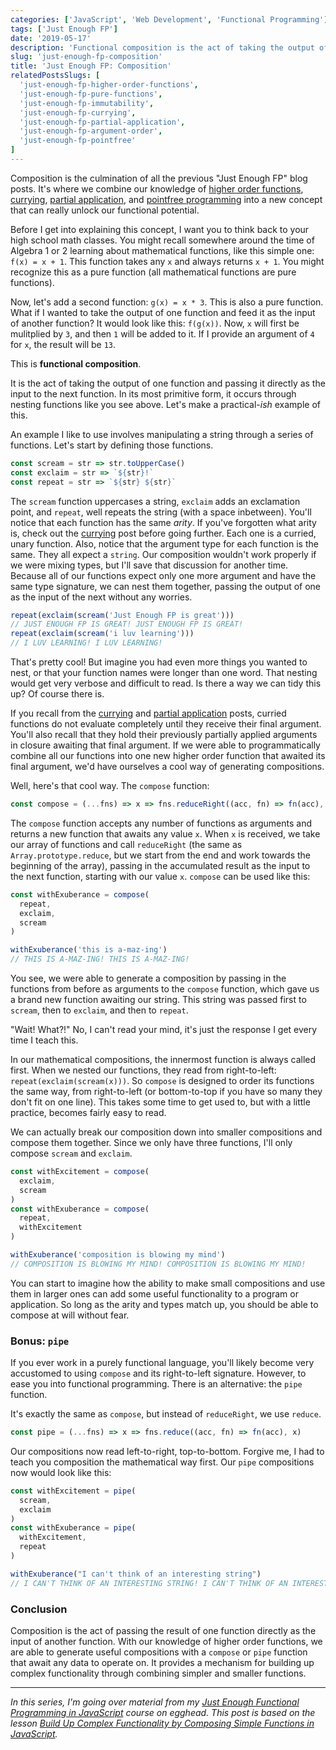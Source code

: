 ```yaml
---
categories: ['JavaScript', 'Web Development', 'Functional Programming']
tags: ['Just Enough FP']
date: '2019-05-17'
description: 'Functional composition is the act of taking the output of one function and passing it directly as the input to the next function.'
slug: 'just-enough-fp-composition'
title: 'Just Enough FP: Composition'
relatedPostsSlugs: [
  'just-enough-fp-higher-order-functions',
  'just-enough-fp-pure-functions',
  'just-enough-fp-immutability',
  'just-enough-fp-currying',
  'just-enough-fp-partial-application',
  'just-enough-fp-argument-order',
  'just-enough-fp-pointfree'
]
---
```



Composition is the culmination of all the previous "Just Enough FP" blog posts. <Marker index={1} content="Don't worry, there are still more posts to come." /> It's where we combine our knowledge of [higher order functions](/just-enough-fp-higher-order-functions), [currying](/just-enough-fp-currying), [partial application](/just-enough-fp-partial-application), and [pointfree programming](/just-enough-fp-pointfree) into a new concept that can really unlock our functional potential.

Before I get into explaining this concept, I want you to think back to your high school math classes. <Marker index={2} content="I hope this isn't <em>too</em> traumatic a thought for you." /> You might recall somewhere around the time of Algebra 1 or 2 learning about mathematical functions, like this simple one: `f(x) = x + 1`. This function takes any `x` and always returns `x + 1`. You might recognize this as a pure function (all mathematical functions are pure functions).

Now, let's add a second function: `g(x) = x * 3`. This is also a pure function. What if I wanted to take the output of one function and feed it as the input of another function? It would look like this: `f(g(x))`. Now, `x` will first be mulitplied by `3`, and then `1` will be added to it. If I provide an argument of `4` for `x`, the result will be `13`.

This is **functional composition**.

It is the act of taking the output of one function and passing it directly as the input to the next function. In its most primitive form, it occurs through nesting functions like you see above. Let's make a practical-_ish_ example of this.

An example I like to use involves manipulating a string through a series of functions. Let's start by defining those functions.

```javascript
const scream = str => str.toUpperCase()
const exclaim = str => `${str}!`
const repeat = str => `${str} ${str}`
```

The `scream` function uppercases a string, `exclaim` adds an exclamation point, and `repeat`, well repeats the string (with a space inbetween). You'll notice that each function has the same _arity_. If you've forgotten what arity is, check out the [currying](/just-enough-fp-currying) post before going further. Each one is a curried, unary function. Also, notice that the argument type for each function is the same. They all expect a `string`. Our composition wouldn't work properly if we were mixing types, but I'll save that discussion for another time. Because all of our functions expect only one more argument and have the same type signature, we can nest them together, passing the output of one as the input of the next without any worries.

```javascript
repeat(exclaim(scream('Just Enough FP is great')))
// JUST ENOUGH FP IS GREAT! JUST ENOUGH FP IS GREAT!
repeat(exclaim(scream('i luv learning')))
// I LUV LEARNING! I LUV LEARNING!
```

That's pretty cool! But imagine you had even more things you wanted to nest, or that your function names were longer than one word. That nesting would get very verbose and difficult to read. Is there a way we can tidy this up? Of course there is.

If you recall from the [currying](/just-enough-fp-currying) and [partial application](/just-enough-fp-partial-application) posts, curried functions do not evaluate completely until they receive their final argument. You'll also recall that they hold their previously partially applied arguments in closure awaiting that final argument. If we were able to programmatically combine all our functions into one new higher order function that awaited its final argument, we'd have ourselves a cool way of generating compositions.

Well, here's that cool way. The `compose` function:

```javascript
const compose = (...fns) => x => fns.reduceRight((acc, fn) => fn(acc), x)
```

The `compose` function accepts any number of functions as arguments and returns a new function that awaits any value `x`. When `x` is received, we take our array of functions and call `reduceRight` (the same as `Array.prototype.reduce`, but we start from the end and work towards the beginning of the array), passing in the accumulated result as the input to the next function, starting with our value `x`. `compose` can be used like this:

```javascript
const withExuberance = compose(
  repeat,
  exclaim,
  scream
)

withExuberance('this is a-maz-ing')
// THIS IS A-MAZ-ING! THIS IS A-MAZ-ING!
```

You see, we were able to generate a composition by passing in the functions from before as arguments to the `compose` function, which gave us a brand new function awaiting our string. This string was passed first to `scream`, then to `exclaim`, and then to `repeat`.

"Wait! What?!" No, I can't read your mind, it's just the response I get every time I teach this.

In our mathematical compositions, the innermost function is always called first. When we nested our functions, they read from right-to-left: `repeat(exclaim(scream(x)))`. So `compose` is designed to order its functions the same way, from right-to-left (or bottom-to-top if you have so many they don't fit on one line). This takes some time to get used to, but with a little practice, becomes fairly easy to read. <Marker index={3} content="<strong>Remember</strong>: reading top-to-bottom, left-to-right is not <em>natural</em>, it's <em>cultural</em>." />

We can actually break our composition down into smaller compositions and compose them together. Since we only have three functions, I'll only compose `scream` and `exclaim`.

```javascript
const withExcitement = compose(
  exclaim,
  scream
)
const withExuberance = compose(
  repeat,
  withExcitement
)

withExuberance('composition is blowing my mind')
// COMPOSITION IS BLOWING MY MIND! COMPOSITION IS BLOWING MY MIND!
```

You can start to imagine how the ability to make small compositions and use them in larger ones can add some useful functionality to a program or application. So long as the arity and types match up, you should be able to compose at will without fear.

### Bonus: `pipe`

If you ever work in a purely functional language, you'll likely become very accustomed to using `compose` and its right-to-left signature. However, to ease you into functional programming. There is an alternative: the `pipe` function.

It's exactly the same as `compose`, but instead of `reduceRight`, we use `reduce`.

```javascript
const pipe = (...fns) => x => fns.reduce((acc, fn) => fn(acc), x)
```

Our compositions now read left-to-right, top-to-bottom. <Marker index={4} content="This is also how the pipeline operator <code>|></code> works in other languages" /> Forgive me, I had to teach you composition the mathematical way first. Our `pipe` compositions now would look like this:

```javascript
const withExcitement = pipe(
  scream,
  exclaim
)
const withExuberance = pipe(
  withExcitement,
  repeat
)

withExuberance("I can't think of an interesting string")
// I CAN'T THINK OF AN INTERESTING STRING! I CAN'T THINK OF AN INTERESTING STRING!
```

### Conclusion

Composition is the act of passing the result of one function directly as the input of another function. With our knowledge of higher order functions, we are able to generate useful compositions with a `compose` or `pipe` function that await any data to operate on. It provides a mechanism for building up complex functionality through combining simpler and smaller functions.

---

_In this series, I'm going over material from my [Just Enough Functional Programming in JavaScript](https://egghead.io/courses/just-enough-functional-programming-in-javascript/?af=8u8eik) course on egghead. This post is based on the lesson [Build Up Complex Functionality by Composing Simple Functions in JavaScript](https://egghead.io/lessons/javascript-build-up-complex-functionality-by-composing-simple-functions-in-javascript/?af=8u8eik)._

<EggheadEmbed
  src="https://egghead.io/lessons/javascript-build-up-complex-functionality-by-composing-simple-functions-in-javascript/embed"
  title="Composition"
/>
